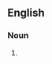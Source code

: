{{also|shop-walker}}
==English==

===Noun===
{{en-noun}}

# {{lb|en|British}} {{alt form of|shop-walker|lang=en}}